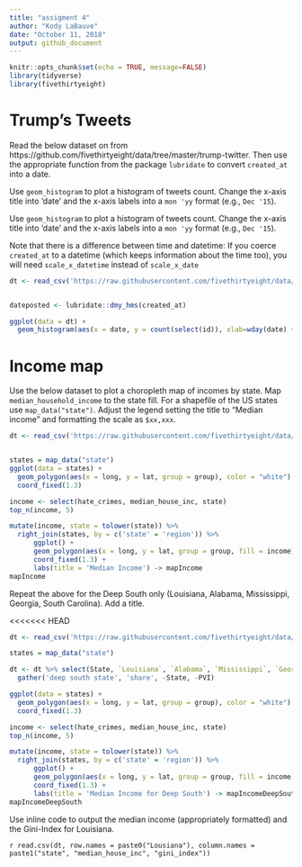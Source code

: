 ```yaml
---
title: "assigment 4"
author: "Kody LaBauve"
date: "October 11, 2018"
output: github_document
---
```



```r
knitr::opts_chunk$set(echo = TRUE, message=FALSE)
library(tidyverse)
library(fivethirtyeight)
```

# Trump's Tweets

Read the below dataset on from https://github.com/fivethirtyeight/data/tree/master/trump-twitter. Then use the appropriate function from the package `lubridate` to convert `created_at` into a date.

Use `geom_histogram` to plot a histogram of tweets count. Change the x-axis title into 'date' and the x-axis labels into a `mon 'yy` format (e.g., `Dec '15`).

Use `geom_histogram` to plot a histogram of tweets count. Change the x-axis title into 'date' and the x-axis labels into a `mon 'yy` format (e.g., `Dec '15`).


Note that there is a difference between time and datetime: If you coerce `created_at` to a datetime (which keeps information about the time too), you will need `scale_x_datetime` instead of `scale_x_date`


```r
dt <- read_csv('https://raw.githubusercontent.com/fivethirtyeight/data/master/trump-twitter/realDonaldTrump_poll_tweets.csv')


dateposted <- lubridate::dmy_hms(created_at)

ggplot(data = dt) +
  geom_histogram(aes(x = date, y = count(select(id)), xlab=wday(date) + " '" + year(date)))

```


# Income map

Use the below dataset to plot a choropleth map of incomes by state. Map `median_household_income` to the state fill. For a shapefile of the US states use `map_data("state")`. Adjust the legend setting the title to "Median income" and formatting the scale as `$xx,xxx`.

```r
dt <- read_csv('https://raw.githubusercontent.com/fivethirtyeight/data/master/hate-crimes/hate_crimes.csv')


states = map_data("state")
ggplot(data = states) + 
  geom_polygon(aes(x = long, y = lat, group = group), color = "white") + 
  coord_fixed(1.3)

income <- select(hate_crimes, median_house_inc, state)
top_n(income, 5)

mutate(income, state = tolower(state)) %>% 
  right_join(states, by = c('state' = 'region')) %>% 
      ggplot() +
      geom_polygon(aes(x = long, y = lat, group = group, fill = income), color = "white") + 
      coord_fixed(1.3) +
      labs(title = 'Median Income') -> mapIncome 
mapIncome

```

Repeat the above for the Deep South only (Louisiana, Alabama, Mississippi, Georgia, South Carolina). Add a title.

<<<<<<< HEAD
```r
dt <- read_csv('https://raw.githubusercontent.com/fivethirtyeight/data/master/hate-crimes/hate_crimes.csv')

states = map_data("state")

dt <- dt %>% select(State, `Louisiana`, `Alabama`, `Mississippi`, `Georgia`, `South Carolina`) %>% 
  gather('deep south state', 'share', -State, -PVI)

ggplot(data = states) + 
  geom_polygon(aes(x = long, y = lat, group = group), color = "white") + 
  coord_fixed(1.3)

income <- select(hate_crimes, median_house_inc, state)
top_n(income, 5)

mutate(income, state = tolower(state)) %>% 
  right_join(states, by = c('state' = 'region')) %>% 
      ggplot() +
      geom_polygon(aes(x = long, y = lat, group = group, fill = income), color = "white") + 
      coord_fixed(1.3) +
      labs(title = 'Median Income for Deep South') -> mapIncomeDeepSouth 
mapIncomeDeepSouth
```


Use inline code to output the median income (appropriately formatted) and the Gini-Index for Louisiana.

`r read.csv(dt, row.names = paste0("Lousiana"), column.names = paste1("state", "median_house_inc", "gini_index"))`
